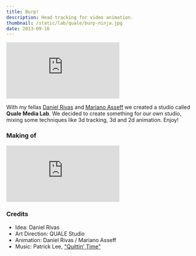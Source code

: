 ```yaml
---
title: Burp!
description: Head tracking for video animation.
thumbnail: /static/lab/quale/burp-ninja.jpg
date: 2013-09-16
---
```


<iframe
  className="w-full aspect-video"
  src="https://player.vimeo.com/video/272449099"
  frameborder="0"
  webkitallowfullscreen=""
  mozallowfullscreen=""
  allowfullscreen
></iframe>

With my fellas [Daniel Rivas](https://daninjafx.com/) and [Mariano Asseff](https://www.themotioncube.art/) we created a studio called **Quale Media Lab**.
We decided to create something for our own studio, mixing some techniques like 3d tracking, 3d and 2d animation.
Enjoy!

### Making of

<iframe
  className="w-full aspect-video"
  src="https://www.youtube.com/embed/M7rnFQev-rs"
  frameborder="0"
  allow="accelerometer; autoplay; clipboard-write; encrypted-media; gyroscope; picture-in-picture; web-share"
  allowfullscreen
></iframe>

### Credits

- Idea: Daniel Rivas
- Art Direction: QUALE Studio
- Animation: Daniel Rivas / Mariano Asseff
- Music: Patrick Lee, ["Quittin' Time"](http//goo.gl/Ebyhx)
